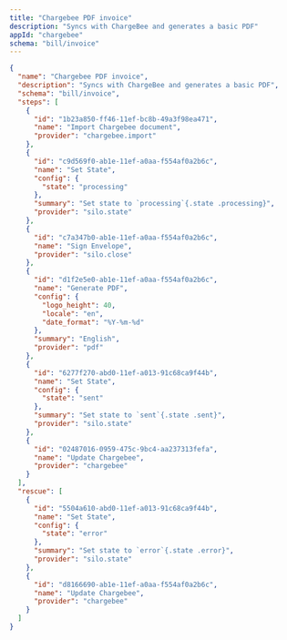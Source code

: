 ```yaml
---
title: "Chargebee PDF invoice"
description: "Syncs with ChargeBee and generates a basic PDF"
appId: "chargebee"
schema: "bill/invoice"
---
```


```json Example Chargebee PDF invoice workflow with states expandable
{
  "name": "Chargebee PDF invoice",
  "description": "Syncs with ChargeBee and generates a basic PDF",
  "schema": "bill/invoice",
  "steps": [
    {
      "id": "1b23a850-ff46-11ef-bc8b-49a3f98ea471",
      "name": "Import Chargebee document",
      "provider": "chargebee.import"
    },
    {
      "id": "c9d569f0-ab1e-11ef-a0aa-f554af0a2b6c",
      "name": "Set State",
      "config": {
        "state": "processing"
      },
      "summary": "Set state to `processing`{.state .processing}",
      "provider": "silo.state"
    },
    {
      "id": "c7a347b0-ab1e-11ef-a0aa-f554af0a2b6c",
      "name": "Sign Envelope",
      "provider": "silo.close"
    },
    {
      "id": "d1f2e5e0-ab1e-11ef-a0aa-f554af0a2b6c",
      "name": "Generate PDF",
      "config": {
        "logo_height": 40,
        "locale": "en",
        "date_format": "%Y-%m-%d"
      },
      "summary": "English",
      "provider": "pdf"
    },
    {
      "id": "6277f270-abd0-11ef-a013-91c68ca9f44b",
      "name": "Set State",
      "config": {
        "state": "sent"
      },
      "summary": "Set state to `sent`{.state .sent}",
      "provider": "silo.state"
    },
    {
      "id": "02487016-0959-475c-9bc4-aa237313fefa",
      "name": "Update Chargebee",
      "provider": "chargebee"
    }
  ],
  "rescue": [
    {
      "id": "5504a610-abd0-11ef-a013-91c68ca9f44b",
      "name": "Set State",
      "config": {
        "state": "error"
      },
      "summary": "Set state to `error`{.state .error}",
      "provider": "silo.state"
    },
    {
      "id": "d8166690-ab1e-11ef-a0aa-f554af0a2b6c",
      "name": "Update Chargebee",
      "provider": "chargebee"
    }
  ]
}

```